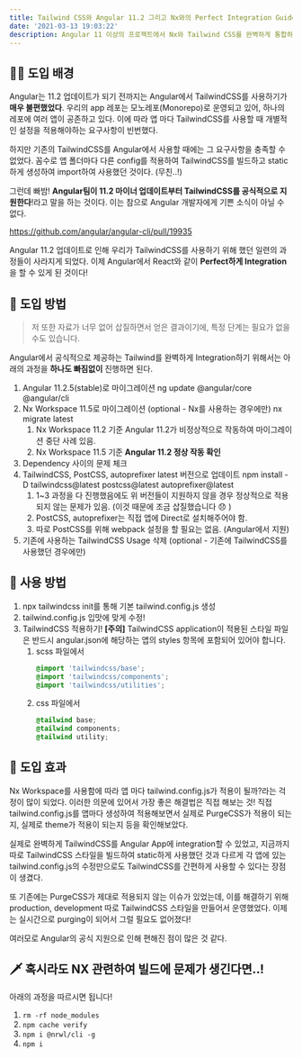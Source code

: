 ```yaml
---
title: Tailwind CSS와 Angular 11.2 그리고 Nx와의 Perfect Integration Guide
date: '2021-03-13 19:03:22'
description: Angular 11 이상의 프로젝트에서 Nx와 Tailwind CSS를 완벽하게 통합하는 방법을 정리했습니다.
---
```


## 🕵️‍♂️ 도입 배경

Angular는 11.2 업데이트가 되기 전까지는 Angular에서 TailwindCSS를 사용하기가 **매우 불편했었다**. 우리의 app 레포는 모노레포(Monorepo)로 운영되고 있어, 하나의 레포에 여러 앱이 공존하고 있다. 이에 따라 앱 마다 TailwindCSS를 사용할 때 개별적인 설정을 적용해야하는 요구사항이 빈번했다.

하지만 기존의 TailwindCSS를 Angular에서 사용할 때에는 그 요구사항을 충족할 수 없었다. 꼼수로 앱 폴더마다 다른 config를 적용하여 TailwindCSS를 빌드하고 static하게 생성하여 import하여 사용했던 것이다. (무친..!)

그런데 빠밤! **Angular팀이 11.2 마이너 업데이트부터 TailwindCSS를 공식적으로 지원한다**!라고 말을 하는 것이다. 이는 참으로 Angular 개발자에게 기쁜 소식이 아닐 수 없다.

https://github.com/angular/angular-cli/pull/19935

Angular 11.2 업데이트로 인해 우리가 TailwindCSS를 사용하기 위해 했던 일련의 과정들이 사라지게 되었다. 이제 Angular에서 React와 같이 **Perfect하게 Integration**을 할 수 있게 된 것이다!

## 😤 도입 방법

> 저 또한 자료가 너무 없어 삽질하면서 얻은 결과이기에, 특정 단계는 필요가 없을 수도 있습니다.

Angular에서 공식적으로 제공하는 Tailwind를 완벽하게 Integration하기 위해서는 아래의 과정을 **하나도 빠짐없이** 진행하면 된다.

1. Angular 11.2.5(stable)로 마이그레이션
   ng update @angular/core @angular/cli
2. Nx Workspace 11.5로 마이그레이션 (optional - Nx를 사용하는 경우에만)
   nx migrate latest
   1. Nx Workspace 11.2 기준 Angular 11.2가 비정상적으로 작동하여 마이그레이션 중단 사례 있음.
   2. Nx Workspace 11.5 기준 **Angular 11.2 정상 작동 확인**
3. Dependency 사이의 문제 체크
4. TailwindCSS, PostCSS, autoprefixer latest 버전으로 업데이트
   npm install -D tailwindcss@latest postcss@latest autoprefixer@latest
   1. 1~3 과정을 다 진행했음에도 위 버전들이 지원하지 않을 경우 정상적으로 적용되지 않는 문제가 있음.
      (이것 때문에 조금 삽질했습니다 😞 )
   2. PostCSS, autoprefixer는 직접 앱에 Direct로 설치해주어야 함.
   3. 따로 PostCSS를 위해 webpack 설정을 할 필요는 없음. (Angular에서 지원)
5. 기존에 사용하는 TailwindCSS Usage 삭제 (optional - 기존에 TailwindCSS를 사용했던 경우에만)

## 🎯 사용 방법

1. npx tailwindcss init를 통해 기본 tailwind.config.js 생성
2. tailwind.config.js 입맛에 맞게 수정!
3. TailwindCSS 적용하기!
   **[주의]** TailwindCSS application이 적용된 스타일 파일은 반드시 angular.json에 해당하는 앱의 styles 항목에 포함되어 있어야 합니다.
   1. scss 파일에서
      ```css
      @import 'tailwindcss/base';
      @import 'tailwindcss/components';
      @import 'tailwindcss/utilities';
      ```
   2. css 파일에서
      ```css
      @tailwind base;
      @tailwind components;
      @tailwind utility;
      ```

## 🐶 도입 효과

Nx Workspace를 사용함에 따라 앱 마다 tailwind.config.js가 적용이 될까?라는 걱정이 많이 되었다. 이러한 의문에 있어서 가장 좋은 해결법은 직접 해보는 것! 직접 tailwind.config.js를 앱마다 생성하여 적용해보면서 실제로 PurgeCSS가 적용이 되는지, 실제로 theme가 적용이 되는지 등을 확인해보았다.

실제로 완벽하게 TailwindCSS를 Angular App에 integration할 수 있었고, 지금까지 따로 TailwindCSS 스타일을 빌드하여 static하게 사용했던 것과 다르게 각 앱에 있는 tailwind.config.js의 수정만으로도 TailwindCSS를 간편하게 사용할 수 있다는 장점이 생겼다.

또 기존에는 PurgeCSS가 제대로 적용되지 않는 이슈가 있었는데, 이를 해결하기 위해 production, development 따로 TailwindCSS 스타일을 만들어서 운영했었다. 이제는 실시간으로 purging이 되어서 그럴 필요도 없어졌다!

여러모로 Angular의 공식 지원으로 인해 편해진 점이 많은 것 같다.

## 🗡 혹시라도 NX 관련하여 빌드에 문제가 생긴다면..!

아래의 과정을 따르시면 됩니다!

1. `rm -rf node_modules`
2. `npm cache verify`
3. `npm i @nrwl/cli -g`
4. `npm i`
